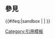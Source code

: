 <noinclude>{{Documentation subpage}}</noinclude>
{{High-use|2661}}
<!-- 在本行下編輯模板說明 -->

== 參見 ==
{{RefNoteTable}}

<includeonly>{{#ifeq:{{SUBPAGENAME}}|sandbox | |
<!-- 本行下加入模板的分類，跨維基連結加入Wikidata（參見[[Wikipedia:Wikidata]]） -->
[[Category:引用模板]]
}}</includeonly>